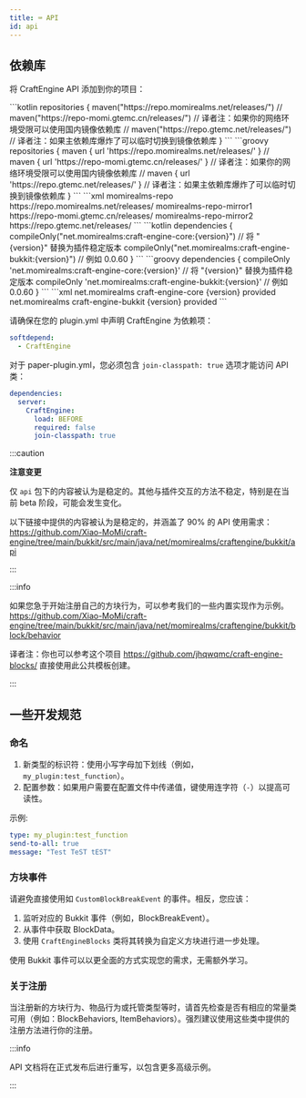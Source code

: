 ```yaml
---
title: ⌨️ API
id: api
---
```



## 依赖库

将 CraftEngine API 添加到你的项目：

<Tabs groupId="code">
    <TabItem value="kts" label="Gradle (Kotlin)">
        ```kotlin
        repositories {
            maven("https://repo.momirealms.net/releases/")
            // maven("https://repo-momi.gtemc.cn/releases/") // 译者注：如果你的网络环境受限可以使用国内镜像依赖库
            // maven("https://repo.gtemc.net/releases/") // 译者注：如果主依赖库爆炸了可以临时切换到镜像依赖库
        }
        ```
    </TabItem>
    <TabItem value="gvy" label="Gradle (Groovy)">
        ```groovy
        repositories {
            maven { url 'https://repo.momirealms.net/releases/' }
            // maven { url 'https://repo-momi.gtemc.cn/releases/' } // 译者注：如果你的网络环境受限可以使用国内镜像依赖库
            // maven { url 'https://repo.gtemc.net/releases/' } // 译者注：如果主依赖库爆炸了可以临时切换到镜像依赖库
        }
        ```
    </TabItem>
    <TabItem value="mvn" label="Maven">
        ```xml
        <repositories>
            <repository>
                <id>momirealms-repo</id>
                <url>https://repo.momirealms.net/releases/</url>
            </repository>
            <repository>
                <id>momirealms-repo-mirror1</id>
                <url>https://repo-momi.gtemc.cn/releases/</url> <!-- 译者注：如果你的网络环境受限可以使用国内镜像依赖库 -->
            </repository>
            <repository>
                <id>momirealms-repo-mirror2</id>
                <url>https://repo.gtemc.net/releases/</url> <!-- 译者注：如果主依赖库爆炸了可以临时切换到镜像依赖库 -->
            </repository>
        </repositories>
        ```
    </TabItem>
</Tabs>
<Tabs groupId="code">
    <TabItem value="kts" label="Gradle (Kotlin)">
        ```kotlin
        dependencies {
            compileOnly("net.momirealms:craft-engine-core:{version}") // 将 "{version}" 替换为插件稳定版本
            compileOnly("net.momirealms:craft-engine-bukkit:{version}") // 例如 0.0.60
        }
        ```
    </TabItem>
    <TabItem value="gvy" label="Gradle (Groovy)">
        ```groovy
        dependencies {
            compileOnly 'net.momirealms:craft-engine-core:{version}' // 将 "{version}" 替换为插件稳定版本
            compileOnly 'net.momirealms:craft-engine-bukkit:{version}' // 例如 0.0.60
        }
        ```
    </TabItem>
    <TabItem value="mvn" label="Maven">
        ```xml
        <dependencies>
            <dependency>
                <groupId>net.momirealms</groupId>
                <artifactId>craft-engine-core</artifactId>
                <version>{version}</version> <!-- 将 {version} 替换为插件稳定版本 -->
                <scope>provided</scope>
            </dependency>
            <dependency>
                <groupId>net.momirealms</groupId>
                <artifactId>craft-engine-bukkit</artifactId>
                <version>{version}</version> <!-- 例如 0.0.60 -->
                <scope>provided</scope>
            </dependency>
        </dependencies>
        ```
    </TabItem>
</Tabs>

请确保在您的 plugin.yml 中声明 CraftEngine 为依赖项：

```yaml
softdepend:
  - CraftEngine
```

对于 paper-plugin.yml，您必须包含 `join-classpath: true` 选项才能访问 API 类：
```yaml
dependencies:
  server:
    CraftEngine:
      load: BEFORE
      required: false
      join-classpath: true
```

:::caution

**注意变更**

仅 `api` 包下的内容被认为是稳定的。其他与插件交互的方法不稳定，特别是在当前 beta 阶段，可能会发生变化。

以下链接中提供的内容被认为是稳定的，并涵盖了 90% 的 API 使用需求：
https://github.com/Xiao-MoMi/craft-engine/tree/main/bukkit/src/main/java/net/momirealms/craftengine/bukkit/api

:::

:::info

如果您急于开始注册自己的方块行为，可以参考我们的一些内置实现作为示例。
https://github.com/Xiao-MoMi/craft-engine/tree/main/bukkit/src/main/java/net/momirealms/craftengine/bukkit/block/behavior

译者注：你也可以参考这个项目 https://github.com/jhqwqmc/craft-engine-blocks/ 直接使用此公共模板创建。

:::

## 一些开发规范

### 命名

1. 新类型的标识符：使用小写字母加下划线（例如，`my_plugin:test_function`）。
2. 配置参数：如果用户需要在配置文件中传递值，键使用连字符（`-`）以提高可读性。

示例:

```yaml
type: my_plugin:test_function
send-to-all: true
message: "Test TeST tEST"
```

### 方块事件

请避免直接使用如 `CustomBlockBreakEvent` 的事件。相反，您应该：

1. 监听对应的 Bukkit 事件（例如，BlockBreakEvent）。
2. 从事件中获取 BlockData。
3. 使用 `CraftEngineBlocks` 类将其转换为自定义方块进行进一步处理。

使用 Bukkit 事件可以以更全面的方式实现您的需求，无需额外学习。

### 关于注册

当注册新的方块行为、物品行为或托管类型等时，请首先检查是否有相应的常量类可用（例如：BlockBehaviors, ItemBehaviors）。强烈建议使用这些类中提供的注册方法进行你的注册。

:::info

API 文档将在正式发布后进行重写，以包含更多高级示例。

:::